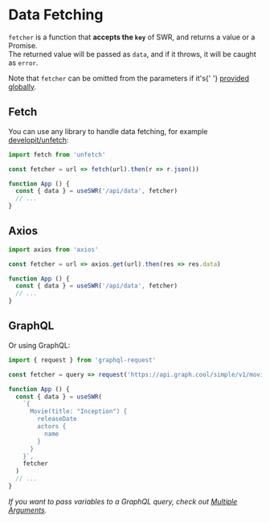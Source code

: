 
# Data Fetching

`fetcher` is a function that **accepts the `key`** of SWR, and returns a value or a Promise.  
The returned value will be passed as `data`, and if it throws, it will be caught as `error`.

<Callout emoji="💡">
  Note that <code>fetcher</code> can be omitted from the parameters if it's{' '}
  <Link href="/docs/global-configuration"><a href="/docs/global-configuration">provided globally</a></Link>.
</Callout>

## Fetch

You can use any library to handle data fetching, for example [developit/unfetch](https://github.com/developit/unfetch):

```js
import fetch from 'unfetch'

const fetcher = url => fetch(url).then(r => r.json())

function App () {
  const { data } = useSWR('/api/data', fetcher)
  // ...
}
```

## Axios

```js
import axios from 'axios'

const fetcher = url => axios.get(url).then(res => res.data)

function App () {
  const { data } = useSWR('/api/data', fetcher)
  // ...
}
```

## GraphQL

Or using GraphQL:
```js
import { request } from 'graphql-request'

const fetcher = query => request('https://api.graph.cool/simple/v1/movies', query)

function App () {
  const { data } = useSWR(
    `{
      Movie(title: "Inception") {
        releaseDate
        actors {
          name
        }
      }
    }`,
    fetcher
  )
  // ...
}
```

_If you want to pass variables to a GraphQL query, check out [Multiple Arguments](/docs/arguments)._
